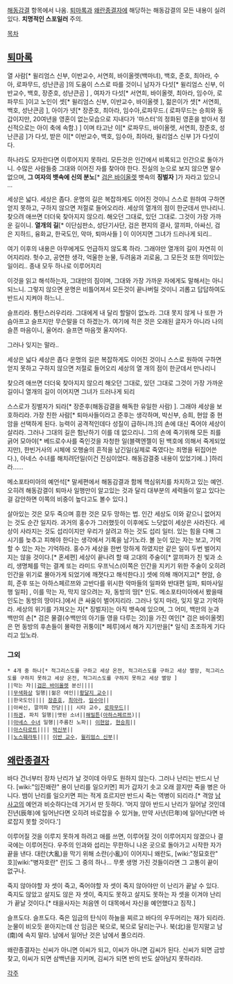 [[해동감결]] 항목에서 나옴.
[[퇴마록]]과 [[왜란종결자]]에 해당하는 해동감결의 모든 내용이 실려있다. '''치명적인 스포일러''' 주의.

[[목차]]

== [[퇴마록]] ==


열 사람[* 윌리엄스 신부, 이반교수, 서연희, 바이올렛(백마녀), 백호, 준호, 최아라, 수아, 로파무드, 성난큰곰 ]의 도움이 스스로 따를 것이니 
남자가 다섯[* 윌리엄스 신부, 이반교수, 백호, 장준호, 성난큰곰 ]
, 여자가 다섯[* 서연희, 바이올렛, 최아라, 임수아, 로파무드 ]이고 노인이 셋[* 윌리엄스 신부, 이반교수, 바이올렛 ], 젊은이가 셋[* 서연희, 백호, 성난큰곰 ], 아이가 넷[* 장준호, 최아라, 임수아,로파무드.( 로파무드는 승희와 동갑이지만, 20여년을 영혼이 없는모습으로 지내다가 '마스터'의 정화된 영혼을 받아서 정신적으로는 아이 축에 속함.) ] 이며 타고난 이[* 로파무드, 바이올렛, 서연희, 장준호, 성난큰곰 ]가 다섯, 받은 이[* 이반교수, 백호, 임수아, 최아라, 윌리엄스 신부 ]가 다섯이다. 

하나라도 모자란다면 이루어지지 못하리.
모든것은 인간에서 비록되고 인간으로 돌아가니.
수많은 사람들중 그대와 이어진 자를 찾아야 한다.
진실의 눈으로 보지 않으면 알수 없으며, '''그 여자의 뱃속에 신의 분노'''[* [[검은 바이올렛]] 뱃속의 '''징벌자''' ]가 자라고 있으니 ...

세상은 넓다. 세상은 좁다.
운명의 길은 복잡하게도 이어진 것이니
스스로 원하여 구하면 얻지 못하고, 구하지 않으면 저절로 들어오리라.
세상의 열개의 점이 한군데서 만나리니.
찾으려 애쓰면 더더욱 찾아지지 않으리.
해오던 그대로, 있던 그대로. 그것이 가장 가까운 길이니.
'''열개의 길'''[* 이단심판소, 성단기사단, 검은 편지의 결사, 깔끼파, 아싸신, 검은 지하드, 융화교, 한국도인, 악마, 퇴마사들 ]
이 이어지면 그녀가 드러나게 되리..

여기 이후의 내용은 아무에게도 언급하지 않도록 하라.
그래야만 열개의 길이 자연히 이어지리라.
헛수고, 공연한 생각, 억울한 눈물, 두려움과 괴로움, 그 모든것 또한 의미있는 일이리..
종내 모두 하나로 이루어지리

이것을 읽고 해석하는자, 그대만의 짐이며, 그대와 가장 가까운 자에게도 말해서는 아니 되느니.
그렇지 않으면 운명은 비틀어져서 모든것이 끝나버릴 것이니
괴롭고 답답하여도 반드시 지켜야 하느니..

슬프리라. 통탄스러우리라. 그대에게 내 달리 할말이 없노라.
그대 못지 않게 나 또한 가슴아프고 슬프지만 무슨말을 더 하겠는가.
여기에 적은 것은 오래된 글자가 아니라 나의 슬픈 마음이니,
울어라. 슬프면 마음껏 울지어다.

그러나 잊지는 말라..

세상은 넓다 세상은 좁다
운명의 길은 복잡하게도 이어진 것이니 
스스로 원하여 구하면 얻지 못하고 구하지 않으면 저절로 들어오리
세상의 열 개의 점이 한군데서 만나리니

찾으려 애쓰면 더더욱 찾아지지 않으리 
해오던 그대로, 있던 그대로 
그것이 가장 가까운 길이니 
열개의 길이 이어지면 그녀가 드러나게 되리 


스스로가 징벌자가 되라[* 장준후(해동감결을 해독한 유일한 사람) ]. 
그래야 세상을 보호하리라.
가장 친한 사람[* 퇴마사들이라고 준후는 생각하며, 박신부, 승희, 현암 중 현암을 선택하게 된다. 능력이 공격적인데다 성질이 급하니까.]의 손에 대신 죽어야 세상이 살리라.
그러나 그대의 길은 험난하기 이를 데 없으리니. 
그의 손에 죽기위해 모든 죄를 긁어 모아야[* 베드로수사를 죽인것을 자청한 일(블랙엔젤이 된 백호에 의해서 죽게되었지만), 한빈거사의 시체에 오행술의 흔적을 남긴일(실제로 죽였다는 죄명을 뒤집어쓴다.), 아네스 수녀를 해치려던일(이건 진심이었다. 해동감결중 내용이 있었기에..) ]하리라......


메소포타미아의 예언석[* 말세편에서 해동감결과 함께 핵심위치를 차지하고 있는 예언. 오히려 해동감결이 퇴마사 일행만이 알고있는 것과 달리 대부분의 세력들이 알고 있다는 걸 감안하면 이쪽의 비중이 높다고도 볼수 있다.] 

살아있는 것은 모두 죽으며 흥한 것은 모두 망하는 법.
인간 세상도 이와 같으니 없어지는 것도 순간 일지라.
과거의 홍수가 그러했듯이 이후에도 느닷없이 세상은 사라진다.
세상이 사라지는 것도 섭리이지만 우리가 살려고 하는 것도 섭리 일터. 
있는 힘을 다해 그 시기를 늦추고 피해야 한다는 생각에서 기록을 남기노라.
볼 눈이 있는 자는 보고, 기억할 수 있는 자는 기억하라.
홍수가 세상을 한번 망하게 하였지만 같은 일이 두번 벌어지지는 않을 것이다.[* 혼세편] 
세상이 끝나려 할 때 고대의 주술이[* 깔끼파가 친 빛과 소리, 생명체를 막는 결계 또는 라미드 우프닉스(이쪽은 인간을 지키기 위한 주술이 오히려 인간을 위기로 몰아가게 되었기에 깨졋다고 해석한다.)] 셋에 의해 깨어지고[* 현암, 승희, 준후 또는 아하스페르쯔와 고반다를 위시한 악마들의 일파와 반대편 일파, 퇴마사일행 일파]
, 이를 막는 자, 막지 않으려는 자, 동방의 땅[* 인도. 메소포타미아에서 봤을때 인도는 동방의 땅이다.]에서 큰 싸움이 벌어지리라.
그러나 잊지 마라, 잊지 말고 기억하라.
세상의 위기를 가져오는 자[* 징벌자]는 아직 뱃속에 있으며, 그 어미, 백만의 눈과 백만의 손[* 검은 물결(수백만의 아기들 영을 다루는 것)]을 가진 여인[* 검은 바이올렛]은 먼 동방의 후손들이 몰락한 귀퉁이[* 페루]에서 해가 지기만을[* 일식] 초조하게 기다리고 있노라.


=== 그외 ===
 * 4개 중 하나[* 적그리스도를 구하고 세상 온전, 적그리스도를 구하고 세상 멸망, 적그리스도를 구하지 못하고 세상 온전, 적그리스도를 구하지 못하고 세상 멸망 ]
 ||막는 자||[[검은 바이올렛]] 분신||||
 ||[[무색화상]] 일행||젊은 여인||[[황달지 교수]]||
 ||한국도인|||| [[장준호]], [[최아라]], [[임수아]]||
 ||아싸신, 깔끼파 잔당|||| 시타 교수, [[로파무드]]||
 ||[[하겐]], 파치 일행||앳된 소녀||[[해밀튼]]([[아하스페르쯔]])||
 ||[[아녜스 수녀]] 일행||주름진 노파|| [[이현암]], [[현승희]]||
 ||[[아스타로트]]|||| [[박신부]]||
 ||[[노스훼라투]]|||| [[이반 교수]], [[윌리엄스 신부]]||


== [[왜란종결자]] ==
바다 건너부터 장차 난리가 날 것이데 아무도 원하지 않는다. 그러나 난리는 반드시 난다.
[wiki:"임진왜란" 용이 난리를 일으키면] 피가 갑자기 솟고 오래 끌지만 죽을 병은 아니다. 뱀이 난리를 일으키면 피는 적게 흐르지만 반드시 죽는 역병이 되리라.[* 격암 [[남사고]]의 예언과 비슷하다는데 거기서 딴 듯하다. '머지 않아 반드시 난리가 일어날 것인데 진년(辰年)에 일어난다면 오히려 바로잡을 수 있거늘, 만약 사년(巳年)에 일어난다면 바로잡지 못할 것이다.']

이루어질 것을 이루지 못하게 하려고 애를 쓰면, 이루어질 것이 이루어지지 않겠으나 결국에는 이루어진다. 우주의 인과와 섭리는 무한하니 나온 곳으로 돌아가고 시작한 자가 끝을 낸다. 대란(大亂)을 막기 위해 소란(小亂)이 이어지니 왜란도, [wiki:"정묘호란" 호][wiki:"병자호란" 란]도 그 중의 하나... 무릇 생명 가진 것들이라면 그 고통이 끝이 없구나.

죽지 않아야할 자 셋이 죽고, 죽어야할 자 셋이 죽지 않아야만 이 난리가 끝날 수 있다. 죽지도 않았고 살지도 않은 자 셋이, 죽지도 못하고 살지도 못하는 자 셋을 이겨야 난리가 끝날 것이다.[* 태을사자는 처음엔 이 대목에서 자신을 예언했다고 짐작.]

슬프도다. 슬프도다. 죽은 임금의 탄식이 하늘을 찌르고 바다의 우두머리는 재가 되리라. 눈물이 비오듯 쏟아지는데 산 임금은 북으로, 북으로 달리는구나. 북(北)을 믿지말고 남(南)에 속지 말라. 남에서 일어난 것은 남에서 풀으리라.

왜란종결자는 신씨가 아니면 이씨가 되고, 이씨가 아니면 김씨가 된다. 신씨가 되면 금방 찾고, 이씨가 되면 삼백년을 지키며, 김씨가 되면 반의 반도 살아남지 못하리라.

[[각주]]

